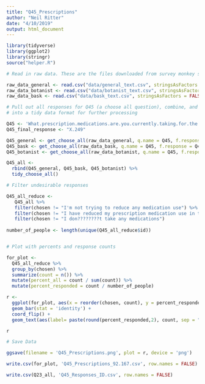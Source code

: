 ```yaml
---
title: "Q45_Prescriptions"
author: "Neil Ritter"
date: "4/10/2019"
output: html_document
---
```


```r
library(tidyverse)
library(ggplot2)
library(stringr)
source("helper.R")
```


```r
# Read in raw data. These are the files downloaded from survey monkey saved as a .csv

raw_data_general <- read.csv("data/general_text.csv", stringsAsFactors = FALSE)
raw_data_botanist <- read.csv("data/botanist_text.csv", stringsAsFactors = FALSE)
raw_data_bask <- read.csv("data/bask_text.csv", stringsAsFactors = FALSE)

```


```r
# Pull out all responses for Q45 (a choose all question), combine, and turn
# into a tidy data format for further processing

Q45 <- 'What.prescription.medications.are.you.currently.taking.for.the.health.conditions.and.symptoms.you.face.that.you.are.actively.trying.to.reduce.the.use.of.by.using.cannabis...Please.select.all.that.apply.'
Q45_final_response <- "X.249"

Q45_general <- get_choose_all(raw_data_general, q.name = Q45, f.response = Q45_final_response)
Q45_bask <- get_choose_all(raw_data_bask, q.name = Q45, f.response = Q45_final_response)
Q45_botanist <- get_choose_all(raw_data_botanist, q.name = Q45, f.response = Q45_final_response)

Q45_all <- 
  rbind(Q45_general, Q45_bask, Q45_botanist) %>%
  tidy_choose_all()

# Filter undesirable responses

Q45_all_reduce <-
   Q45_all %>%
   filter(chosen != "I'm not trying to reduce any medication use") %>%
   filter(chosen != "I have reduced my prescription medication use in the past") %>%
   filter(chosen != "I don????????t take any medications")
   
number_of_people <- length(unique(Q45_all_reduce$id))



```

```r
# Plot with percents and response counts

for_plot <-
  Q45_all_reduce %>%
  group_by(chosen) %>%
  summarize(count = n()) %>%
  mutate(percent_all = count / sum(count)) %>%
  mutate(percent_responded = count / number_of_people)

r <- 
  ggplot(for_plot, aes(x = reorder(chosen, count), y = percent_responded)) +
  geom_bar(stat = 'identity') +
  coord_flip() +
  geom_text(aes(label= paste(round(percent_responded,2), count, sep = "***")))

r

```

```r
# Save Data

ggsave(filename = 'Q45_Prescriptions.png', plot = r, device = 'png')

write.csv(for_plot, 'Q45_Prescriptions_92.167.csv', row.names = FALSE)

write.csv(Q23_all, 'Q45_Responses_ID.csv', row.names = FALSE)

```





